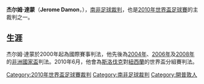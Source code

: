 '''杰尔姆·達蒙'''（'''Jerome Damon'''，{{bd|1972年|4月4日|catIdx=Damon}}），[[南非|南非]][[球證|足球裁判]]，也是[[2010年世界盃足球賽|2010年世界盃足球賽]]的主裁判之一。

==生涯==
杰尔姆·達蒙於2000年起為國際賽事判法，他先後為[[2004年非洲國家盃|2004年]]、[[2006年非洲國家盃|2006年]]及[[2008年非洲國家盃|2008年]]的[[非洲國家盃|非洲國家盃]]判法。2010年6月，他會為[[斯洛伐克國家足球隊|斯洛伐克]]對[[紐西蘭國家足球隊|紐西蘭]]的世界盃分組賽判法。

{{DEFAULTSORT:Damon, Jerome}}
[[Category:2010年世界盃足球賽裁判|Category:2010年世界盃足球賽裁判]]
[[Category:南非足球裁判|Category:南非足球裁判]]
[[Category:開普敦人|Category:開普敦人]]